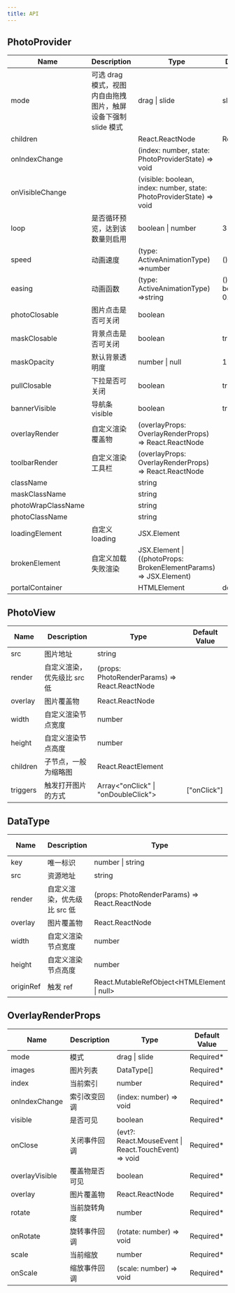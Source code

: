 ```yaml
---
title: API
---
```


## PhotoProvider

| Name               | Description                                                   | Type                                                                       | Default Value                            |
| ------------------ | ------------------------------------------------------------- | -------------------------------------------------------------------------- | ---------------------------------------- |
| mode               | 可选 drag 模式，视图内自由拖拽图片，触屏设备下强制 slide 模式 | drag \| slide                                                              | slide                                    |
| children           |                                                               | React.ReactNode                                                            | Required\*                               |
| onIndexChange      |                                                               | (index: number, state: PhotoProviderState) =&gt; void                      |
| onVisibleChange    |                                                               | (visible: boolean, index: number, state: PhotoProviderState) =&gt; void    |
| loop               | 是否循环预览，达到该数量则启用                                | boolean \| number                                                          | 3                                        |
| speed              | 动画速度                                                      | (type: ActiveAnimationType) =>number                                       | () => 400                                |
| easing             | 动画函数                                                      | (type: ActiveAnimationType) =>string                                       | () => 'cubic-bezier(0.25, 0.8, 0.25, 1)' |
| photoClosable      | 图片点击是否可关闭                                            | boolean                                                                    |
| maskClosable       | 背景点击是否可关闭                                            | boolean                                                                    | true                                     |
| maskOpacity        | 默认背景透明度                                                | number \| null                                                             | 1                                        |
| pullClosable       | 下拉是否可关闭                                                | boolean                                                                    | true                                     |
| bannerVisible      | 导航条 visible                                                | boolean                                                                    | true                                     |
| overlayRender      | 自定义渲染覆盖物                                              | \(overlayProps: OverlayRenderProps\) =&gt; React\.ReactNode                |
| toolbarRender      | 自定义渲染工具栏                                              | \(overlayProps: OverlayRenderProps\) =&gt; React\.ReactNode                |
| className          |                                                               | string                                                                     |
| maskClassName      |                                                               | string                                                                     |
| photoWrapClassName |                                                               | string                                                                     |
| photoClassName     |                                                               | string                                                                     |
| loadingElement     | 自定义 loading                                                | JSX\.Element                                                               |
| brokenElement      | 自定义加载失败渲染                                            | JSX\.Element \| \(\(photoProps: BrokenElementParams\) =&gt; JSX\.Element\) |
| portalContainer    |                                                               | HTMLElement                                                                | document.body                            |

## PhotoView

| Name     | Description                 | Type                                                | Default Value |
| -------- | --------------------------- | --------------------------------------------------- | ------------- |
| src      | 图片地址                    | string                                              |
| render   | 自定义渲染，优先级比 src 低 | \(props: PhotoRenderParams\) =&gt; React\.ReactNode |
| overlay  | 图片覆盖物                  | React\.ReactNode                                    |
| width    | 自定义渲染节点宽度          | number                                              |
| height   | 自定义渲染节点高度          | number                                              |
| children | 子节点，一般为缩略图        | React\.ReactElement                                 |
| triggers | 触发打开图片的方式          | Array\<\"onClick\" \| \"onDoubleClick\"\>           | [\"onClick\"] |

## DataType

| Name      | Description                 | Type                                                | Default Value |
| --------- | --------------------------- | --------------------------------------------------- | ------------- |
| key       | 唯一标识                    | number \| string                                    | Required\*    |
| src       | 资源地址                    | string                                              |
| render    | 自定义渲染，优先级比 src 低 | \(props: PhotoRenderParams\) =&gt; React\.ReactNode |
| overlay   | 图片覆盖物                  | React\.ReactNode                                    |
| width     | 自定义渲染节点宽度          | number                                              |
| height    | 自定义渲染节点高度          | number                                              |
| originRef | 触发 ref                    | React\.MutableRefObject&lt;HTMLElement \| null&gt;  |

## OverlayRenderProps

| Name           | Description    | Type                                                        | Default Value |
| -------------- | -------------- | ----------------------------------------------------------- | ------------- |
| mode           | 模式           | drag \| slide                                               | Required\*    |
| images         | 图片列表       | DataType\[\]                                                | Required\*    |
| index          | 当前索引       | number                                                      | Required\*    |
| onIndexChange  | 索引改变回调   | \(index: number\) =&gt; void                                | Required\*    |
| visible        | 是否可见       | boolean                                                     | Required\*    |
| onClose        | 关闭事件回调   | \(evt?: React\.MouseEvent \| React\.TouchEvent\) =&gt; void | Required\*    |
| overlayVisible | 覆盖物是否可见 | boolean                                                     | Required\*    |
| overlay        | 图片覆盖物     | React\.ReactNode                                            | Required\*    |
| rotate         | 当前旋转角度   | number                                                      | Required\*    |
| onRotate       | 旋转事件回调   | \(rotate: number\) =&gt; void                               | Required\*    |
| scale          | 当前缩放       | number                                                      | Required\*    |
| onScale        | 缩放事件回调   | \(scale: number\) =&gt; void                                | Required\*    |
